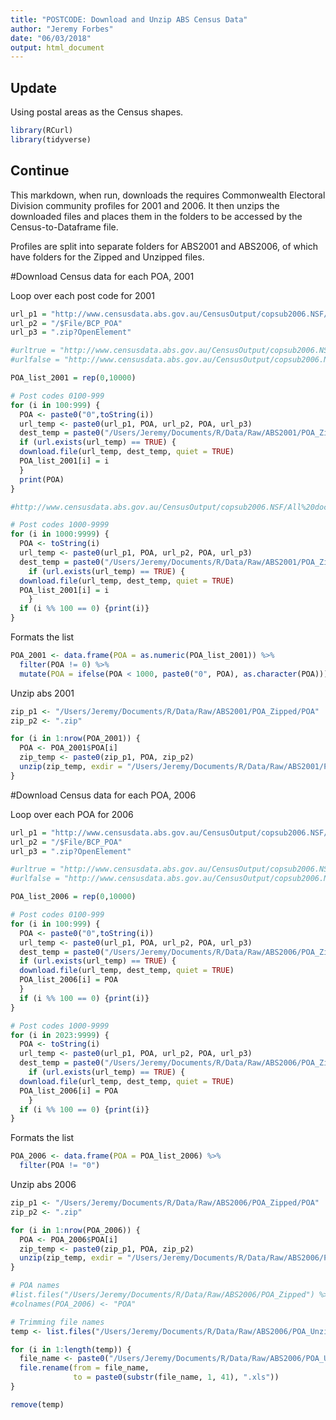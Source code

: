 ```yaml
---
title: "POSTCODE: Download and Unzip ABS Census Data"
author: "Jeremy Forbes"
date: "06/03/2018"
output: html_document
---
```


## Update

Using postal areas as the Census shapes. 


```r
library(RCurl)
library(tidyverse)
```


## Continue

This markdown, when run, downloads the requires Commonwealth Electoral Division community profiles for 2001 and 2006. It then unzips the downloaded files and places them in the folders to be accessed by the Census-to-Dataframe file.

Profiles are split into separate folders for ABS2001 and ABS2006, of which have folders for the Zipped and Unzipped files.

#Download Census data for each POA, 2001

Loop over each post code for 2001
```r
url_p1 = "http://www.censusdata.abs.gov.au/CensusOutput/copsub2006.NSF/All%20docs%20by%20catNo/2001~Community%20Profile~POA"
url_p2 = "/$File/BCP_POA"
url_p3 = ".zip?OpenElement"

#urltrue = "http://www.censusdata.abs.gov.au/CensusOutput/copsub2006.NSF/All%20docs%20by%20catNo/2001~Community%20Profile~POA3187/$File/BCP_POA3187.zip?OpenElement"
#urlfalse = "http://www.censusdata.abs.gov.au/CensusOutput/copsub2006.NSF/All%20docs%20by%20catNo/2001~Community%20Profile~POA0100/$File/BCP_POA0100.zip?OpenElement"

POA_list_2001 = rep(0,10000)

# Post codes 0100-999
for (i in 100:999) {
  POA <- paste0("0",toString(i))
  url_temp <- paste0(url_p1, POA, url_p2, POA, url_p3)
  dest_temp = paste0("/Users/Jeremy/Documents/R/Data/Raw/ABS2001/POA_Zipped/POA", POA, ".zip") #set destination directory
  if (url.exists(url_temp) == TRUE) {
  download.file(url_temp, dest_temp, quiet = TRUE)
  POA_list_2001[i] = i
  }
  print(POA)
}

#http://www.censusdata.abs.gov.au/CensusOutput/copsub2006.NSF/All%20docs%20by%20catNo/2001~Community%20Profile~POA4228/$File/BCP_POA4228.zip?OpenElement

# Post codes 1000-9999
for (i in 1000:9999) {
  POA <- toString(i)
  url_temp <- paste0(url_p1, POA, url_p2, POA, url_p3)
  dest_temp = paste0("/Users/Jeremy/Documents/R/Data/Raw/ABS2001/POA_Zipped/POA", POA, ".zip") #set destination directory
    if (url.exists(url_temp) == TRUE) {
  download.file(url_temp, dest_temp, quiet = TRUE)
  POA_list_2001[i] = i
    }
  if (i %% 100 == 0) {print(i)}
}
```

Formats the list 
```r
POA_2001 <- data.frame(POA = as.numeric(POA_list_2001)) %>%
  filter(POA != 0) %>%
  mutate(POA = ifelse(POA < 1000, paste0("0", POA), as.character(POA)))
```


Unzip abs 2001
```r
zip_p1 <- "/Users/Jeremy/Documents/R/Data/Raw/ABS2001/POA_Zipped/POA"
zip_p2 <- ".zip"

for (i in 1:nrow(POA_2001)) {
  POA <- POA_2001$POA[i]
  zip_temp <- paste0(zip_p1, POA, zip_p2)
  unzip(zip_temp, exdir = "/Users/Jeremy/Documents/R/Data/Raw/ABS2001/POA_Unzipped", overwrite = TRUE) #set destination directory
}
```


#Download Census data for each POA, 2006

Loop over each POA for 2006
```r
url_p1 = "http://www.censusdata.abs.gov.au/CensusOutput/copsub2006.NSF/All%20docs%20by%20catNo/2006~Community%20Profile~POA"
url_p2 = "/$File/BCP_POA"
url_p3 = ".zip?OpenElement"

#urltrue = "http://www.censusdata.abs.gov.au/CensusOutput/copsub2006.NSF/All%20docs%20by%20catNo/2006~Community%20Profile~POA3187/$File/BCP_POA3187.zip?OpenElement"
#urlfalse = "http://www.censusdata.abs.gov.au/CensusOutput/copsub2006.NSF/All%20docs%20by%20catNo/2006~Community%20Profile~POA0100/$File/BCP_POA0100.zip?OpenElement"

POA_list_2006 = rep(0,10000)

# Post codes 0100-999
for (i in 100:999) {
  POA <- paste0("0",toString(i))
  url_temp <- paste0(url_p1, POA, url_p2, POA, url_p3)
  dest_temp = paste0("/Users/Jeremy/Documents/R/Data/Raw/ABS2006/POA_Zipped/POA", POA, ".zip") #set destination directory
  if (url.exists(url_temp) == TRUE) {
  download.file(url_temp, dest_temp, quiet = TRUE)
  POA_list_2006[i] = POA
  }
  if (i %% 100 == 0) {print(i)}
}

# Post codes 1000-9999
for (i in 2023:9999) {
  POA <- toString(i)
  url_temp <- paste0(url_p1, POA, url_p2, POA, url_p3)
  dest_temp = paste0("/Users/Jeremy/Documents/R/Data/Raw/ABS2006/POA_Zipped/POA", POA, ".zip") #set destination directory
    if (url.exists(url_temp) == TRUE) {
  download.file(url_temp, dest_temp, quiet = TRUE)
  POA_list_2006[i] = POA
    }
  if (i %% 100 == 0) {print(i)}
}
```

Formats the list 
```r
POA_2006 <- data.frame(POA = POA_list_2006) %>%
  filter(POA != "0")
```

Unzip abs 2006
```r
zip_p1 <- "/Users/Jeremy/Documents/R/Data/Raw/ABS2006/POA_Zipped/POA"
zip_p2 <- ".zip"

for (i in 1:nrow(POA_2006)) {
  POA <- POA_2006$POA[i]
  zip_temp <- paste0(zip_p1, POA, zip_p2)
  unzip(zip_temp, exdir = "/Users/Jeremy/Documents/R/Data/Raw/ABS2006/POA_Unzipped", overwrite = TRUE) #set destination directory
}

# POA names
#list.files("/Users/Jeremy/Documents/R/Data/Raw/ABS2006/POA_Zipped") %>% substr(4,7) %>% data.frame() -> POA_2006
#colnames(POA_2006) <- "POA"

# Trimming file names
temp <- list.files("/Users/Jeremy/Documents/R/Data/Raw/ABS2006/POA_Unzipped") 

for (i in 1:length(temp)) {
  file_name <- paste0("/Users/Jeremy/Documents/R/Data/Raw/ABS2006/POA_Unzipped/", temp[i])
  file.rename(from = file_name,
              to = paste0(substr(file_name, 1, 41), ".xls"))
}

remove(temp)
```


